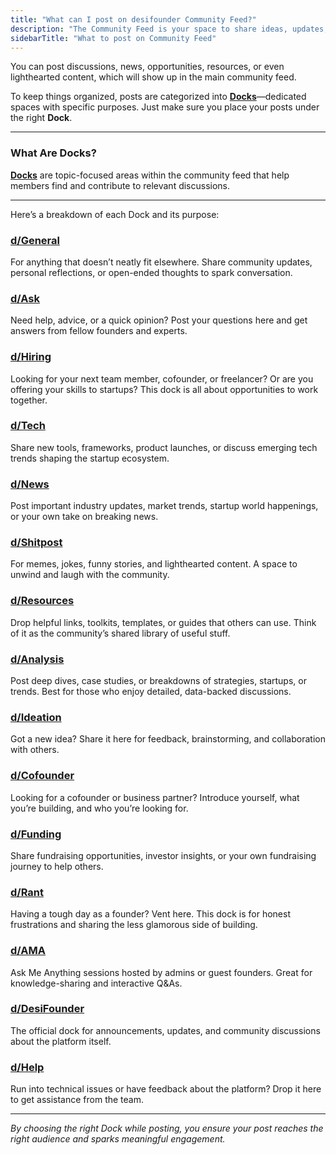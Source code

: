 ```yaml
---
title: "What can I post on desifounder Community Feed?"
description: "The Community Feed is your space to share ideas, updates, and insights with fellow founders, creators, and innovators."
sidebarTitle: "What to post on Community Feed"
---
```


You can post discussions, news, opportunities, resources, or even lighthearted content, which will show up in the main community feed.

To keep things organized, posts are categorized into [**Docks**](https://desifounder.com/docks)—dedicated spaces with specific purposes. Just make sure you place your posts under the right **Dock**.

---

### What Are Docks?

[**Docks**](https://desifounder.com/docks) are topic-focused areas within the community feed that help members find and contribute to relevant discussions.

---

Here’s a breakdown of each Dock and its purpose:

### [d/General](https://desifounder.com/d/general)

For anything that doesn’t neatly fit elsewhere. Share community updates, personal reflections, or open-ended thoughts to spark conversation.

### [d/Ask](https://desifounder.com/d/ask)

Need help, advice, or a quick opinion? Post your questions here and get answers from fellow founders and experts.

### [d/Hiring](https://desifounder.com/d/hiring)

Looking for your next team member, cofounder, or freelancer? Or are you offering your skills to startups? This dock is all about opportunities to work together.

### [d/Tech](https://desifounder.com/d/tech)

Share new tools, frameworks, product launches, or discuss emerging tech trends shaping the startup ecosystem.

### [d/News](https://desifounder.com/d/news)

Post important industry updates, market trends, startup world happenings, or your own take on breaking news.

### [d/Shitpost](https://desifounder.com/d/shitpost)

For memes, jokes, funny stories, and lighthearted content. A space to unwind and laugh with the community.

### [d/Resources](https://desifounder.com/d/resources)

Drop helpful links, toolkits, templates, or guides that others can use. Think of it as the community’s shared library of useful stuff.

### [d/Analysis](https://desifounder.com/d/analysis)

Post deep dives, case studies, or breakdowns of strategies, startups, or trends. Best for those who enjoy detailed, data-backed discussions.

### [d/Ideation](https://desifounder.com/d/ideation)

Got a new idea? Share it here for feedback, brainstorming, and collaboration with others.

### [d/Cofounder](https://desifounder.com/d/cofounder)

Looking for a cofounder or business partner? Introduce yourself, what you’re building, and who you’re looking for.

### [d/Funding](https://desifounder.com/d/funding)

Share fundraising opportunities, investor insights, or your own fundraising journey to help others.

### [d/Rant](https://desifounder.com/d/rant)

Having a tough day as a founder? Vent here. This dock is for honest frustrations and sharing the less glamorous side of building.

### [d/AMA](https://desifounder.com/d/ama)

Ask Me Anything sessions hosted by admins or guest founders. Great for knowledge-sharing and interactive Q&As.

### [d/DesiFounder](https://desifounder.com/d/desifounder)

The official dock for announcements, updates, and community discussions about the platform itself.

### [d/Help](https://desifounder.com/d/help)

Run into technical issues or have feedback about the platform? Drop it here to get assistance from the team.

---

_By choosing the right Dock while posting, you ensure your post reaches the right audience and sparks meaningful engagement._
